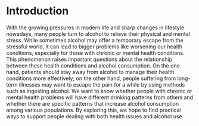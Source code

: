 # Introduction
With the growing pressures in modern life and sharp changes in lifestyle nowadays, many people turn to alcohol to relieve their physical and mental stress. While sometimes alcohol may offer a temporary escape from the stressful world, it can lead to bigger problems like worsening our health conditions, especially for those with chronic or mental health conditions. This phenomenon raises important questions about the relationship between these health conditions and alcohol consumption. On the one hand, patients should stay away from alcohol to manage their health conditions more effectively; on the other hand, people suffering from long-term illnesses may want to escape the pain for a while by using methods such as ingesting alcohol. We want to know whether people with chronic or mental health problems will have different drinking patterns from others and whether there are specific patterns that increase alcohol consumption among various populations. By exploring this, we hope to find practical ways to support people dealing with both health issues and alcohol use.
